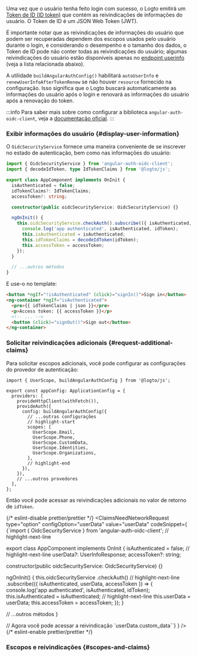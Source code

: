 

Uma vez que o usuário tenha feito login com sucesso, o Logto emitirá um [Token de ID (ID token)](https://openid.net/specs/openid-connect-core-1_0.html#IDToken) que contém as reivindicações de informações do usuário. O Token de ID é um JSON Web Token (JWT).

É importante notar que as reivindicações de informações do usuário que podem ser recuperadas dependem dos escopos usados pelo usuário durante o login, e considerando o desempenho e o tamanho dos dados, o Token de ID pode não conter todas as reivindicações do usuário; algumas reivindicações do usuário estão disponíveis apenas no [endpoint userinfo](https://openid.net/specs/openid-connect-core-1_0.html#UserInfo) (veja a lista relacionada abaixo).

A utilidade `buildAngularAuthConfig()` habilitará `autoUserInfo` e `renewUserInfoAfterTokenRenew` se não houver `resource` fornecido na configuração. Isso significa que o Logto buscará automaticamente as informações do usuário após o login e renovará as informações do usuário após a renovação do token.

:::info
Para saber mais sobre como configurar a biblioteca `angular-auth-oidc-client`, veja a [documentação oficial](https://angular-auth-oidc-client.com/).
:::

### Exibir informações do usuário \{#display-user-information}

O `OidcSecurityService` fornece uma maneira conveniente de se inscrever no estado de autenticação, bem como nas informações do usuário:

```ts title="app/app.component.ts"
import { OidcSecurityService } from 'angular-auth-oidc-client';
import { decodeIdToken, type IdTokenClaims } from '@logto/js';

export class AppComponent implements OnInit {
  isAuthenticated = false;
  idTokenClaims?: IdTokenClaims;
  accessToken?: string;

  constructor(public oidcSecurityService: OidcSecurityService) {}

  ngOnInit() {
    this.oidcSecurityService.checkAuth().subscribe(({ isAuthenticated, idToken, accessToken }) => {
      console.log('app authenticated', isAuthenticated, idToken);
      this.isAuthenticated = isAuthenticated;
      this.idTokenClaims = decodeIdToken(idToken);
      this.accessToken = accessToken;
    });
  }

  // ...outros métodos
}
```

E use-o no template:

```html title="app/app.component.html"
<button *ngIf="!isAuthenticated" (click)="signIn()">Sign in</button>
<ng-container *ngIf="isAuthenticated">
  <pre>{{ idTokenClaims | json }}</pre>
  <p>Access token: {{ accessToken }}</p>
  <!-- ... -->
  <button (click)="signOut()">Sign out</button>
</ng-container>
```

### Solicitar reivindicações adicionais \{#request-additional-claims}

<FindUserInfoMissing method="idToken" />

<ScopesAndClaimsIntroduction />

Para solicitar escopos adicionais, você pode configurar as configurações do provedor de autenticação:

```tsx title="app/app.config.ts"
import { UserScope, buildAngularAuthConfig } from '@logto/js';

export const appConfig: ApplicationConfig = {
  providers: [
    provideHttpClient(withFetch()),
    provideAuth({
      config: buildAngularAuthConfig({
        // ...outras configurações
        // highlight-start
        scopes: [
          UserScope.Email,
          UserScope.Phone,
          UserScope.CustomData,
          UserScope.Identities,
          UserScope.Organizations,
        ],
        // highlight-end
      }),
    }),
    // ...outros provedores
  ],
};
```

Então você pode acessar as reivindicações adicionais no valor de retorno de `idToken`.

{/* eslint-disable prettier/prettier */}
<ClaimsNeedNetworkRequest
  type="option"
  configOption="userData"
  value="userData"
  codeSnippet={
    <CodeBlock language="ts" title="app/app.component.ts">{`import { OidcSecurityService } from 'angular-auth-oidc-client';
// highlight-next-line

export class AppComponent implements OnInit {
  isAuthenticated = false;
  // highlight-next-line
  userData?: UserInfoResponse;
  accessToken?: string;

  constructor(public oidcSecurityService: OidcSecurityService) {}

  ngOnInit() {
    this.oidcSecurityService
      .checkAuth()
      // highlight-next-line
      .subscribe(({ isAuthenticated, userData, accessToken }) => {
        console.log('app authenticated', isAuthenticated, idToken);
        this.isAuthenticated = isAuthenticated;
        // highlight-next-line
        this.userData = userData;
        this.accessToken = accessToken;
      });
  }

  // ...outros métodos
}

// Agora você pode acessar a reivindicação \`userData.custom_data\``}</CodeBlock>
}
/>
{/* eslint-enable prettier/prettier */}

### Escopos e reivindicações \{#scopes-and-claims}

<ScopesAndClaims />
